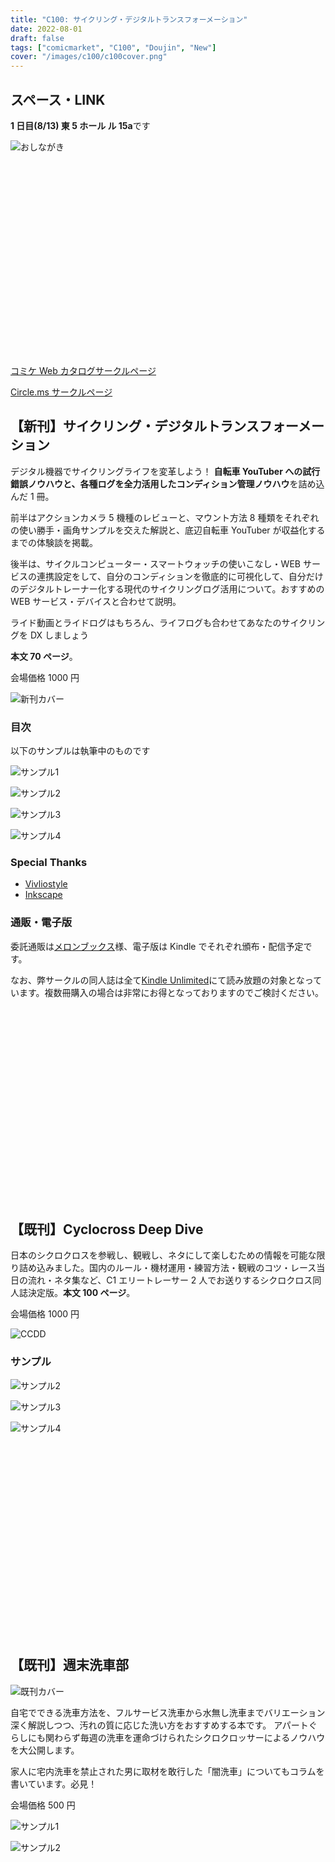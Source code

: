 ```yaml
---
title: "C100: サイクリング・デジタルトランスフォーメーション"
date: 2022-08-01
draft: false
tags: ["comicmarket", "C100", "Doujin", "New"]
cover: "/images/c100/c100cover.png"
---
```


## スペース・LINK

**1 日目(8/13) 東 5 ホール ル 15a**です

![おしながき](/images/c100/oshina.png)

<div class="iframely-embed">
  <div class="iframely-responsive" style="height: 170px; padding-bottom: 0;">
    <a
      href="https://www.melonbooks.co.jp/detail/detail.php?product_id=1579831"
      data-iframely-url="//iframely.net/inNDou0"
    ></a>
  </div>
</div>

<div class="iframely-embed">
  <div class="iframely-responsive" style="height: 140px; padding-bottom: 0;">
    <a
      href="https://www.amazon.co.jp/dp/B0B8VVTTSJ?"
      data-iframely-url="//iframely.net/1Uq8kPF?card=small&language=ja-JP"
    ></a>
  </div>
</div>

[コミケ Web カタログサークルページ](https://webcatalog.circle.ms/Perma/Circle/10349446/)

[Circle.ms サークルページ](https://portal.circle.ms/Circle/Index/10349446)

## 【新刊】サイクリング・デジタルトランスフォーメーション

デジタル機器でサイクリングライフを変革しよう！
**自転車 YouTuber への試行錯誤ノウハウと、各種ログを全力活用したコンディション管理ノウハウ**を詰め込んだ 1 冊。

前半はアクションカメラ 5 機種のレビューと、マウント方法 8 種類をそれぞれの使い勝手・画角サンプルを交えた解説と、底辺自転車 YouTuber が収益化するまでの体験談を掲載。

後半は、サイクルコンピューター・スマートウォッチの使いこなし・WEB サービスの連携設定をして、自分のコンディションを徹底的に可視化して、自分だけのデジタルトレーナー化する現代のサイクリングログ活用について。おすすめの WEB サービス・デバイスと合わせて説明。

ライド動画とライドログはもちろん、ライフログも合わせてあなたのサイクリングを DX しましょう

**本文 70 ページ**。

会場価格 1000 円

![新刊カバー](/images/c100/c100cover.png)

### 目次

以下のサンプルは執筆中のものです

![サンプル1](/images/c100/c100outline1.png)

![サンプル2](/images/c100/c100outline2.png)

![サンプル3](/images/c100/c100sample1.png)

![サンプル4](/images/c100/c100sample2.png)

### Special Thanks

- [Vivliostyle](https://vivliostyle.org/)
- [Inkscape](https://inkscape.org/)

### 通販・電子版

委託通販は[メロンブックス](https://www.melonbooks.co.jp/detail/detail.php?product_id=1579831)様、電子版は Kindle でそれぞれ頒布・配信予定です。

なお、弊サークルの同人誌は全て[Kindle Unlimited](https://amzn.to/3GsXhaT)にて読み放題の対象となっています。複数冊購入の場合は非常にお得となっておりますのでご検討ください。

<div class="iframely-embed">
  <div class="iframely-responsive" style="height: 170px; padding-bottom: 0;">
    <a
      href="https://www.melonbooks.co.jp/detail/detail.php?product_id=1579831"
      data-iframely-url="//iframely.net/inNDou0"
    ></a>
  </div>
</div>

<div class="iframely-embed">
  <div class="iframely-responsive" style="height: 140px; padding-bottom: 0;">
    <a
      href="https://www.amazon.co.jp/dp/B0B8VVTTSJ?"
      data-iframely-url="//iframely.net/1Uq8kPF?card=small&language=ja-JP"
    ></a>
  </div>
</div>

## 【既刊】Cyclocross Deep Dive

日本のシクロクロスを参戦し、観戦し、ネタにして楽しむための情報を可能な限り詰め込みました。国内のルール・機材運用・練習方法・観戦のコツ・レース当日の流れ・ネタ集など、C1 エリートレーサー 2 人でお送りするシクロクロス同人誌決定版。**本文 100 ページ**。

会場価格 1000 円

![CCDD](/images/c99/c99cover.png)

### サンプル

![サンプル2](/images/c99/c99sample2.jpg)

![サンプル3](/images/c99/c99sample3.jpg)

![サンプル4](/images/c99/c99sample4.jpg)

<div class="iframely-embed">
  <div class="iframely-responsive" style="height: 170px; padding-bottom: 0;">
    <a
      href="https://www.melonbooks.co.jp/detail/detail.php?product_id=1163552"
      data-iframely-url="//cdn.iframe.ly/eijSAfP"
    ></a>
  </div>
</div>

<div class="iframely-embed">
  <div class="iframely-responsive" style="height: 140px; padding-bottom: 0;">
    <a
      href="https://www.amazon.co.jp/dp/B09NWBGVJD"
      data-iframely-url="//cdn.iframe.ly/tabMxQV?card=small"
    ></a>
  </div>
</div>

## 【既刊】週末洗車部

![既刊カバー](/images/c97/c97cover.jpg)

自宅でできる洗車方法を、フルサービス洗車から水無し洗車までバリエーション深く解説しつつ、汚れの質に応じた洗い方をおすすめする本です。
アパートぐらしにも関わらず毎週の洗車を運命づけられたシクロクロッサーによるノウハウを大公開します。

家人に宅内洗車を禁止された男に取材を敢行した「闇洗車」についてもコラムを書いています。必見！

会場価格 500 円

![サンプル1](/images/c97/c97sample1.jpg)

![サンプル2](/images/c97/c97sample2.jpg)

<div class="iframely-embed">
  <div class="iframely-responsive" style="height: 170px; padding-bottom: 0;">
    <a
      href="https://www.melonbooks.co.jp/detail/detail.php?product_id=595340"
      data-iframely-url="//cdn.iframe.ly/tzN1qTA"
    ></a>
  </div>
</div>

<div class="iframely-embed">
  <div class="iframely-responsive" style="height: 140px; padding-bottom: 0;">
    <a
      href="https://amzn.to/38qJYqq"
      data-iframely-url="//cdn.iframe.ly/JSNdCGn?iframe=card-small"
    ></a>
  </div>
</div>
